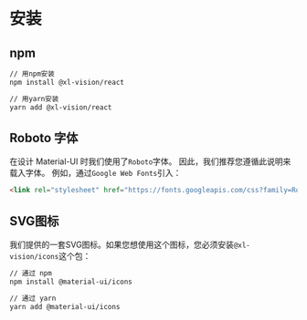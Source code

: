 # 安装

## npm

```bash
// 用npm安装
npm install @xl-vision/react

// 用yarn安装
yarn add @xl-vision/react
```

## Roboto 字体

在设计 Material-UI 时我们使用了`Roboto`字体。 因此，我们推荐您遵循此说明来载入字体。 例如，通过`Google Web Fonts`引入：

```html
<link rel="stylesheet" href="https://fonts.googleapis.com/css?family=Roboto:300,400,500,700&display=swap" />
```

## SVG图标

我们提供的一套SVG图标。如果您想使用这个图标，您必须安装`@xl-vision/icons`这个包：

```bash
// 通过 npm
npm install @material-ui/icons

// 通过 yarn
yarn add @material-ui/icons
```
